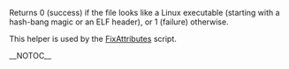 Returns 0 (success) if the file looks like a Linux executable (starting with a hash-bang magic or an ELF header), or 1 (failure) otherwise.

This helper is used by the [[FixAttributes]] script.

__NOTOC__

